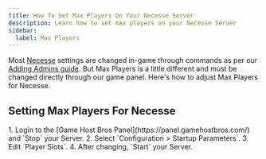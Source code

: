 ```yaml
---
title: How To Set Max Players On Your Necesse Server
description: Learn how to set max players on your Necesse Server
sidebar:
  label: Max Players
---
```


Most [Necesse](https://www.gamehostbros.com/necesse-server-hosting/) settings are changed in-game through commands as per our [Adding Admins guide](https://guides.gamehostbros.com/games/necesse/adding-admins/). But Max Players is a little different and must be changed directly through our game panel. Here's how to adjust Max Players for Necesse.

## Setting Max Players For Necesse

<Steps>
  1. Login to the [Game Host Bros Panel](https://panel.gamehostbros.com/) and `Stop` your Server.
  2. Select `Configuration > Startup Parameters`.
  3. Edit `Player Slots`.
  4. After changing, `Start` your Server.
</Steps>